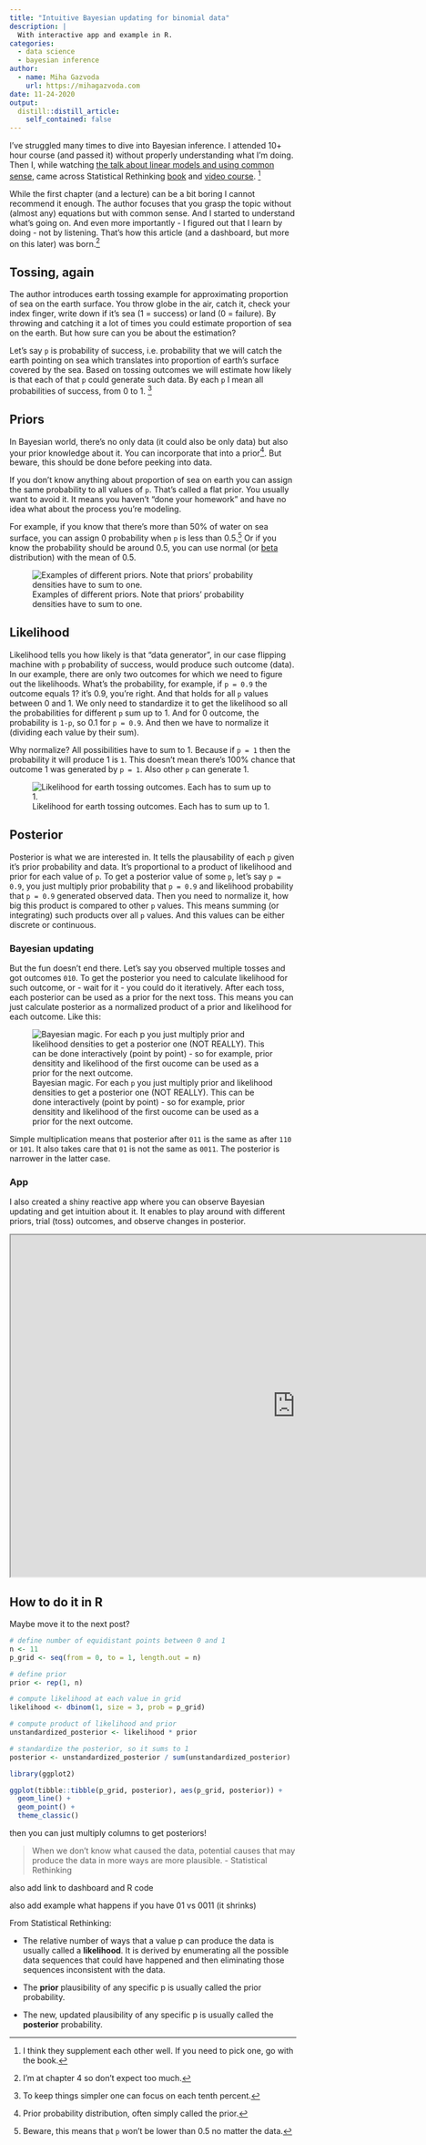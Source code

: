 ```yaml
---
title: "Intuitive Bayesian updating for binomial data"
description: |
  With interactive app and example in R.
categories: 
  - data science
  - bayesian inference
author:
  - name: Miha Gazvoda
    url: https://mihagazvoda.com
date: 11-24-2020
output:
  distill::distill_article:
    self_contained: false
---
```


I've struggled many times to dive into Bayesian inference. I attended 10+ hour course (and passed it) without properly understanding what I'm doing. Then I, while watching [the talk about linear models and using common sense](https://www.youtube.com/watch?v=68ABAU_V8qI), came across Statistical Rethinking [book](https://xcelab.net/rm/statistical-rethinking/) and [video course](https://www.youtube.com/watch?v=4WVelCswXo4). [^1]

[^1]: I think they supplement each other well. If you need to pick one, go with the book. 

While the first chapter (and a lecture) can be a bit boring I cannot recommend it enough. The author focuses that you grasp the topic without (almost any) equations but with common sense. And I started to understand what's going on. And even more importantly - I figured out that I learn by doing - not by listening. That's how this article (and a dashboard, but more on this later) was born.[^2]

[^2]: I'm at chapter 4 so don't expect too much.

## Tossing, again

The author introduces earth tossing example for approximating proportion of sea on the earth surface. You throw globe in the air, catch it, check your index finger, write down if it's sea (1 = success) or land (0 = failure). By throwing and catching it a lot of times you could estimate proportion of sea on the earth. But how sure can you be about the estimation?

Let's say `p` is probability of success, i.e. probability that we will catch the earth pointing on sea which translates into proportion of earth's surface covered by the sea. Based on tossing outcomes we will estimate how likely is that each of that `p` could generate such data. By each `p` I mean all probabilities of success, from 0 to 1. ^[To keep things simpler one can focus on each tenth percent.]

## Priors

In Bayesian world, there's no only data (it could also be only data) but also your prior knowledge about it. You can incorporate that into a prior^[Prior probability distribution, often simply called the prior.]. But beware, this should be done before peeking into data. 

If you don't know anything about proportion of sea on earth you can assign the same probability to all values of `p`. That's called a flat prior. You usually want to avoid it. It means you haven't "done your homework" and have no idea what about the process you're modeling. 

For example, if you know that there's more than 50% of water on sea surface, you can assign 0 probability when `p` is less than 0.5.^[Beware, this means that `p` won't be lower than 0.5 no matter the data.] Or if you know the probability should be around 0.5, you can use normal (or [beta](https://en.wikipedia.org/wiki/Beta_distribution) distribution) with the mean of 0.5.

![Examples of different priors. Note that priors' probability densities have to sum to one. ](../../images/bayesian-updating/prior.png)


## Likelihood
Likelihood tells you how likely is that "data generator", in our case flipping machine with `p` probability of success, would produce such outcome (data). In our example, there are only two outcomes for which we need to figure out the likelihoods. What's the probability, for example, if `p = 0.9` the outcome equals 1? it's 0.9, you're right. And that holds for all `p` values between 0 and 1. We only need to standardize it to get the likelihood so all the probabilities for different `p` sum up to 1. And for 0 outcome, the probability is `1-p`, so 0.1 for `p = 0.9`. And then we have to normalize it (dividing each value by their sum). 

Why normalize? All possibilities have to sum to 1. Because if `p = 1` then the probability it will produce 1 is `1`. This doesn't mean there's 100% chance that outcome 1 was generated by `p = 1`. Also other `p` can generate 1. 

![Likelihood for earth tossing outcomes. Each has to sum up to 1.](../../images/bayesian-updating/likelihood.png)

## Posterior
Posterior is what we are interested in. It tells the plausability of each `p` given it's prior probability and data. It's proportional to a product of likelihood and prior for each value of `p`. To get a posterior value of some `p`, let's say `p = 0.9`, you just multiply prior probability that `p = 0.9` and likelihood probability that `p = 0.9` generated observed data. Then you need to normalize it, how big this product is compared to other `p` values. This means summing (or integrating) such products over all `p` values. And this values can be either discrete or continuous. 

### Bayesian updating
But the fun doesn't end there. Let's say you observed multiple tosses and got outcomes `010`. To get the posterior you need to calculate likelihood for such outcome, or - wait for it - you could do it iteratively. After each toss, each posterior can be used as a prior for the next toss. This means you can just calculate posterior as a normalized product of a prior and likelihood for each outcome. Like this:

![Bayesian magic. For each `p` you just multiply prior  and likelihood densities to get a posterior one (NOT REALLY). This can be done interactively (point by point) - so for example, prior densitity and likelihood of the first oucome can be used as a prior for the next outcome.](../../images/bayesian-updating/posterior.png)

Simple multiplication means that posterior after `011` is the same as after `110` or `101`. It also takes care that `01` is not the same as `0011`. The posterior is narrower in the latter case. 

### App

I also created a shiny reactive app where you can observe Bayesian updating and get intuition about it. It enables to play around with different priors, trial (toss) outcomes, and observe changes in posterior. 

<iframe width='1000px' height='600px' src='https://mihagazvoda.shinyapps.io/bayesian-updating/' >
  <p>Bayesian updating for dummies</p>
</iframe>

## How to do it in R
Maybe move it to the next post?

```r
# define number of equidistant points between 0 and 1
n <- 11
p_grid <- seq(from = 0, to = 1, length.out = n)

# define prior
prior <- rep(1, n)

# compute likelihood at each value in grid
likelihood <- dbinom(1, size = 3, prob = p_grid)

# compute product of likelihood and prior
unstandardized_posterior <- likelihood * prior

# standardize the posterior, so it sums to 1
posterior <- unstandardized_posterior / sum(unstandardized_posterior)
```

```r
library(ggplot2)

ggplot(tibble::tibble(p_grid, posterior), aes(p_grid, posterior)) +
  geom_line() +
  geom_point() + 
  theme_classic()
```



then you can just multiply columns to get posteriors!

> When we don't know what caused the data, potential causes that may produce the data in more ways are more plausible. - Statistical Rethinking

also add link to dashboard and R code

also add example what happens if you have 01 vs 0011 (it shrinks)

From Statistical Rethinking:

* The relative number of ways that a value p can produce the data is usually called a **likelihood**. It is derived by enumerating all the possible data sequences that could have happened and then eliminating those sequences inconsistent with the data.

* The **prior** plausibility of any specific p is usually called the prior probability.

* The new, updated plausibility of any specific p is usually called the **posterior** probability.
